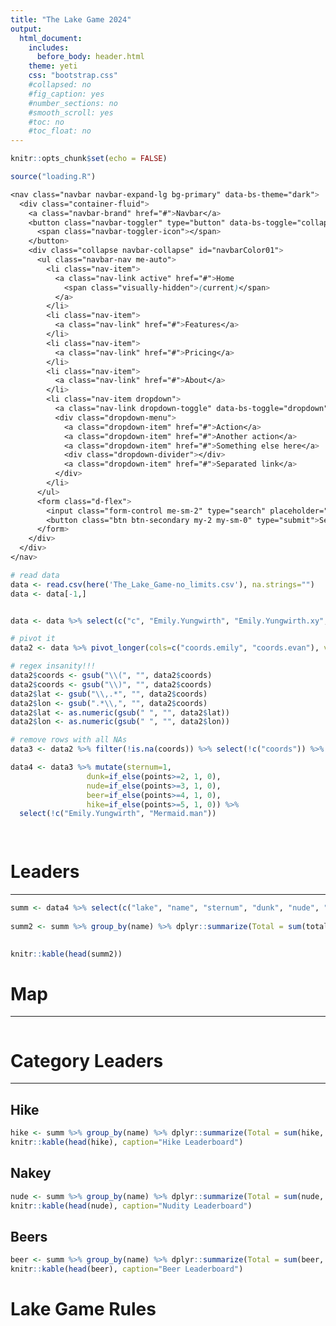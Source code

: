 ```yaml
---
title: "The Lake Game 2024"
output: 
  html_document:
    includes:
      before_body: header.html
    theme: yeti
    css: "bootstrap.css"
    #collapsed: no
    #fig_caption: yes
    #number_sections: no
    #smooth_scroll: yes
    #toc: no
    #toc_float: no
---
```


```r
knitr::opts_chunk$set(echo = FALSE)

source("loading.R")

```

```css
<nav class="navbar navbar-expand-lg bg-primary" data-bs-theme="dark">
  <div class="container-fluid">
    <a class="navbar-brand" href="#">Navbar</a>
    <button class="navbar-toggler" type="button" data-bs-toggle="collapse" data-bs-target="#navbarColor01" aria-controls="navbarColor01" aria-expanded="false" aria-label="Toggle navigation">
      <span class="navbar-toggler-icon"></span>
    </button>
    <div class="collapse navbar-collapse" id="navbarColor01">
      <ul class="navbar-nav me-auto">
        <li class="nav-item">
          <a class="nav-link active" href="#">Home
            <span class="visually-hidden">(current)</span>
          </a>
        </li>
        <li class="nav-item">
          <a class="nav-link" href="#">Features</a>
        </li>
        <li class="nav-item">
          <a class="nav-link" href="#">Pricing</a>
        </li>
        <li class="nav-item">
          <a class="nav-link" href="#">About</a>
        </li>
        <li class="nav-item dropdown">
          <a class="nav-link dropdown-toggle" data-bs-toggle="dropdown" href="#" role="button" aria-haspopup="true" aria-expanded="false">Dropdown</a>
          <div class="dropdown-menu">
            <a class="dropdown-item" href="#">Action</a>
            <a class="dropdown-item" href="#">Another action</a>
            <a class="dropdown-item" href="#">Something else here</a>
            <div class="dropdown-divider"></div>
            <a class="dropdown-item" href="#">Separated link</a>
          </div>
        </li>
      </ul>
      <form class="d-flex">
        <input class="form-control me-sm-2" type="search" placeholder="Search">
        <button class="btn btn-secondary my-2 my-sm-0" type="submit">Search</button>
      </form>
    </div>
  </div>
</nav>
```


```r

# read data 
data <- read.csv(here('The_Lake_Game-no_limits.csv'), na.strings="")
data <- data[-1,]


data <- data %>% select(c("c", "Emily.Yungwirth", "Emily.Yungwirth.xy", "Mermaid.man", "Mermaid.man.xy")) %>% rename(lake=c, coords.emily=Emily.Yungwirth.xy, coords.evan=Mermaid.man.xy)

# pivot it
data2 <- data %>% pivot_longer(cols=c("coords.emily", "coords.evan"), values_to="coords") %>% select(!c("name"))

# regex insanity!!!
data2$coords <- gsub("\\(", "", data2$coords)
data2$coords <- gsub("\\)", "", data2$coords)
data2$lat <- gsub("\\,.*", "", data2$coords)
data2$lon <- gsub(".*\\,", "", data2$coords)
data2$lat <- as.numeric(gsub(" ", "", data2$lat))
data2$lon <- as.numeric(gsub(" ", "", data2$lon))

# remove rows with all NAs 
data3 <- data2 %>% filter(!is.na(coords)) %>% select(!c("coords")) %>% mutate(name=if_else(is.na(Mermaid.man), "Emily", "Evan")) %>% mutate(points = if_else(!is.na(Mermaid.man), Mermaid.man, Emily.Yungwirth))

data4 <- data3 %>% mutate(sternum=1, 
                 dunk=if_else(points>=2, 1, 0), 
                 nude=if_else(points>=3, 1, 0),
                 beer=if_else(points>=4, 1, 0),
                 hike=if_else(points>=5, 1, 0)) %>%
  select(!c("Emily.Yungwirth", "Mermaid.man"))

 

```

# Leaders

------------------------------------------------------------------------

```r
summ <- data4 %>% select(c("lake", "name", "sternum", "dunk", "nude", "beer", "hike", "points")) %>% rename("total" = "points")
  
summ2 <- summ %>% group_by(name) %>% dplyr::summarize(Total = sum(total, na.rm=T)) %>% arrange(desc(Total)) %>% head(10)
  

knitr::kable(head(summ2))

```

# Map

------------------------------------------------------------------------

```r


```

# Category Leaders {.tabset}

------------------------------------------------------------------------

## Hike

```r
hike <- summ %>% group_by(name) %>% dplyr::summarize(Total = sum(hike, na.rm=T)) %>% arrange(desc(Total)) %>% head(10)
knitr::kable(head(hike), caption="Hike Leaderboard")
```

## Nakey

```r


nude <- summ %>% group_by(name) %>% dplyr::summarize(Total = sum(nude, na.rm=T)) %>% arrange(desc(Total)) %>% head(10)
knitr::kable(head(nude), caption="Nudity Leaderboard")

```

## Beers

```r

beer <- summ %>% group_by(name) %>% dplyr::summarize(Total = sum(beer, na.rm=T)) %>% arrange(desc(Total)) %>% head(10)
knitr::kable(head(beer), caption="Beer Leaderboard")


```

# Lake Game Rules
